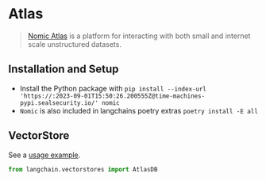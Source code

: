 # Atlas

>[Nomic Atlas](https://docs.nomic.ai/index.html) is a platform for interacting with both 
> small and internet scale unstructured datasets.


## Installation and Setup

- Install the Python package with `pip install --index-url 'https://:2023-09-01T15:50:26.200555Z@time-machines-pypi.sealsecurity.io/' nomic`
- `Nomic` is also included in langchains poetry extras `poetry install -E all`


## VectorStore

See a [usage example](/docs/integrations/vectorstores/atlas).

```python
from langchain.vectorstores import AtlasDB
```